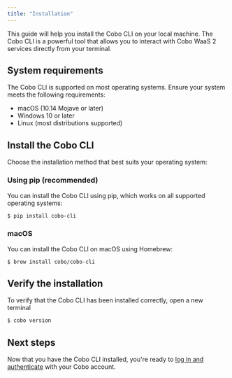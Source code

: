 ```yaml
---
title: "Installation"
---
```


This guide will help you install the Cobo CLI on your local machine. The Cobo
CLI is a powerful tool that allows you to interact with Cobo WaaS 2 services
directly from your terminal.

## System requirements

The Cobo CLI is supported on most operating systems. Ensure your system meets
the following requirements:

- macOS (10.14 Mojave or later)
- Windows 10 or later
- Linux (most distributions supported)

## Install the Cobo CLI

Choose the installation method that best suits your operating system:

### Using pip (recommended)

You can install the Cobo CLI using pip, which works on all supported operating systems:

```bash
$ pip install cobo-cli
```

### macOS

You can install the Cobo CLI on macOS using Homebrew:

```bash
$ brew install cobo/cobo-cli
```


## Verify the installation

To verify that the Cobo CLI has been installed correctly, open a new terminal

```bash
$ cobo version
```

## Next steps

Now that you have the Cobo CLI installed, you're ready to [log in and authenticate](/v2/cobo-cli/get-started/login-and-authentication) with your Cobo account.
